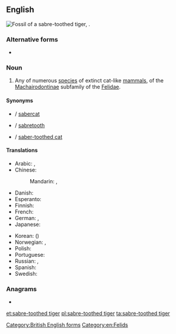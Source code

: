 ==English==
[[File:Smilodon californicus (1).jpg|thumb|Fossil of a '''sabre-toothed tiger''', {{taxlink|Smilodon californicus|species|noshow=1}}.]]
{{wikipedia}}
{{wikispecies|Machairodontinae}}

===Alternative forms===
* {{l|en|saber-toothed tiger}}

===Noun===
{{en-noun|head=[[sabre-toothed]] [[tiger]]}}

# Any of numerous [[species]] of extinct cat-like [[mammals]], of the [[Machairodontinae]] subfamily of the [[Felidae]].

====Synonyms====
* {{l|en|sabrecat}} / [[sabercat]]
* {{l|en|sabre-tooth}} / [[sabretooth]]
* {{l|en|sabre-toothed cat}} / [[saber-toothed cat]]

====Translations====
{{trans-top|prehistoric cat}}
* Arabic: {{t|ar|نِمْر ذُو صَابِر أَسْنَان|m}}, {{t|ar|نِمْرَة ذَات صَابِر أَسْنَان|f}}
* Chinese:
*: Mandarin: {{t+|cmn|劍齒虎|sc=Hani}}, {{t|cmn|剑齿虎|tr=jiànchǐhǔ|sc=Hani}}
* Danish: {{t|da|sabelkat|c}}
* Esperanto: {{t|eo|smilodonto}}
* Finnish: {{t|fi|sapelihammastiikeri}}
* French: {{t+|fr|tigre à dents de sabre|m}}
* German: {{t+|de|Säbelzahntiger|m}}, {{t|de|Säbelzahnkatze|f}}
* Japanese: {{t+|ja|剣歯虎|tr=けんしこ, kenshiko}}
{{trans-mid}}
* Korean: {{t|ko|검치호|tr=geomchiho}} ({{t|ko|劍齒虎}})
* Norwegian: {{t|no|sabeltanntiger|m}}, {{t|no|sabeltannkatt|m}}
* Polish: {{t|pl|tygrys szablozębny|m}}
* Portuguese: {{t|pt|tigre-dente-de-sabre|m}}
* Russian: {{t|ru|саблезу́бая ко́шка|f}} {{qualifier|lit.: sabre-toothed cat}}, {{t+|ru|саблезу́бый тигр|m}}
* Spanish: {{t|es|diente de sable|m}}
* Swedish: {{t|sv|sabeltandad tiger|c}}
{{trans-bottom}}

===Anagrams===
* {{l|en|saber-toothed tiger}}

[[Category:British English forms]]
[[Category:en:Felids]]

[[et:sabre-toothed tiger]]
[[pl:sabre-toothed tiger]]
[[ta:sabre-toothed tiger]]